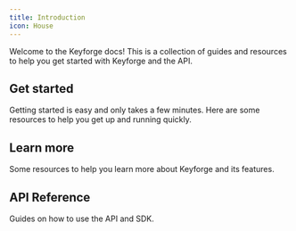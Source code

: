 ```yaml
---
title: Introduction
icon: House
---
```


Welcome to the Keyforge docs! This is a collection of guides and resources to help you get started with Keyforge and the API.

## Get started

Getting started is easy and only takes a few minutes. Here are some resources to help you get up and running quickly.

<Cards>
  <Card
    title="Quickstart"
    href="/quickstart"
    description="Set up Keyforge in your project within minutes."
  />
  <Card
    title="Examples"
    href="/examples"
    description="Example apps using the Keyforge API."
  />
</Cards>

## Learn more

Some resources to help you learn more about Keyforge and its features.

<Cards>
  <Card
    title="Products"
    href="/products"
    description="Learn about products in Keyforge."
  />
  <Card
    title="Licenses"
    href="/licenses"
    description="Learn about licenses in Keyforge."
  />
  <Card
    title="Portal"
    href="/portal"
    description="Learn about the Keyforge portal."
  />
  <Card
    title="Stripe integration"
    href="/addons/payments-one-time"
    description="Integrate Keyforge with Stripe."
  />
  <Card
    title="Offline licensing"
    href="/addons/license-token-no-sdk"
    description="Learn how to validate licenses while offline."
  />
</Cards>

## API Reference

Guides on how to use the API and SDK.

<Cards>
  <Card
    title="Products"
    href="/api-reference/products"
    description="Manage products with the Keyforge SDK."
  />
  <Card
    title="Licenses"
    href="/api-reference/licenses"
    description="Manage licenses with the Keyforge SDK."
  />
  <Card
    title="Portal"
    href="/api-reference/portal"
    description="Interact with the portal using the Keyforge SDK."
  />
  <Card
    title="Public REST API"
    href="/api-reference/public"
    description="Manage licenses without a backend."
  />
</Cards>
